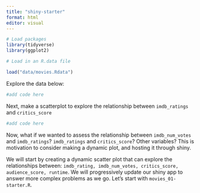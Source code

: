 ```yaml
---
title: "shiny-starter"
format: html
editor: visual
---
```


```r
# Load packages 
library(tidyverse)
library(ggplot2)
```

```r
# Load in an R.data file

load("data/movies.Rdata")
```

Explore the data below:

```r

#add code here

```

Next, make a scatterplot to explore the relationship between `imdb_ratings` and `critics_score`

```r

#add code here

```

Now, what if we wanted to assess the relationship between `imdb_num_votes` and `imdb_ratings`? `imdb_ratings` and `critics_score`? Other variables? This is motivation to consider making a dynamic plot, and hosting it through shiny.

We will start by creating a dynamic scatter plot that can explore the relationships between: `imdb_rating, imdb_num_votes, critics_score, audience_score, runtime`. We will progressively update our shiny app to answer more complex problems as we go. Let's start with `movies_01-starter.R`.
